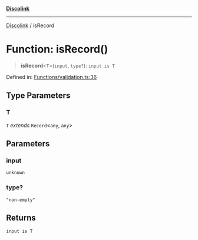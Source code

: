 [**Discolink**](../README.md)

***

[Discolink](../globals.md) / isRecord

# Function: isRecord()

> **isRecord**\<`T`\>(`input`, `type?`): `input is T`

Defined in: [Functions/validation.ts:36](https://github.com/Archayu/discolink/blob/ddfd70ea55cc6996bf3567765f64fb3824cd3f79/src/Functions/validation.ts#L36)

## Type Parameters

### T

`T` *extends* `Record`\<`any`, `any`\>

## Parameters

### input

`unknown`

### type?

`"non-empty"`

## Returns

`input is T`
